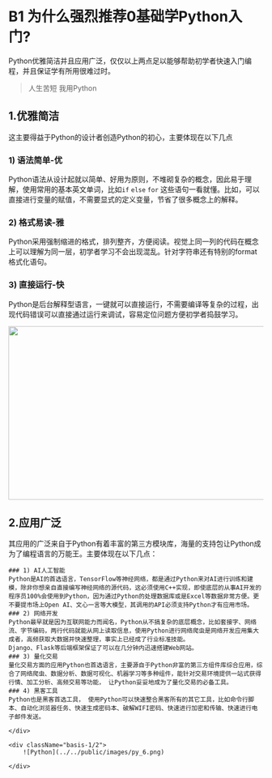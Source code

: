 
# B1 为什么强烈推荐0基础学Python入门?
 
Python优雅简洁并且应用广泛，仅仅以上两点足以能够帮助初学者快速入门编程，并且保证学有所用很难过时。
> 人生苦短 我用Python

## 1.优雅简洁
这主要得益于Python的设计者创造Python的初心，主要体现在以下几点

<div className="lg:flex">
<div className="basis-1/2">

### 1) 语法简单-优
Python语法从设计起就以简单、好用为原则，不堆砌复杂的概念，因此易于理解，使用常用的基本英文单词，比如`if` `else` `for` 这些语句一看就懂。比如，可以直接进行变量的赋值，不需要显式的定义变量，节省了很多概念上的解释。
### 2) 格式易读-雅
Python采用强制缩进的格式，排列整齐，方便阅读。视觉上同一列的代码在概念上可以理解为同一层，初学者学习不会出现混乱。针对字符串还有特别的format格式化语句。
### 3) 直接运行-快
Python是后台解释型语言，一键就可以直接运行，不需要编译等复杂的过程，出现代码错误可以直接通过运行来调试，容易定位问题方便初学者捣鼓学习。

</div>
<div className="basis-1/2 p-10">
    <Image src="/images/py_web.png" width="550" height="343" className='rounded-2xl  shadow-xl'/>
</div>



</div>

<div className="flex">
    <div className="basis-1/2">

## 2.应用广泛

其应用的广泛来自于Python有着丰富的第三方模块库，海量的支持包让Python成为了编程语言的万能王。主要体现在以下几点：

    ### 1) AI人工智能
    Python是AI的首选语言，TensorFlow等神经网络，都是通过Python来对AI进行训练和建模，除非你想亲自直接编写神经网络的源代码，这必须使用C++实现，即使底层的从事AI开发的程序员100%会使用到Python，因为通过Python的处理数据库或是Excel等数据非常方便。更不要提市场上Open AI、文心一言等大模型，其调用的API必须支持Python才有应用市场。
    ### 2) 网络开发
    Python最早就是因为互联网能力而闻名，Python从不搞复杂的底层概念，比如套接字、网络流、字节编码，两行代码就能从网上读取信息，使用Python进行网络爬虫是网络开发应用集大成者，高频获取大数据并快速整理，事实上已经成了行业标准技能。
    Django、Flask等后端框架保证了可以在几分钟内迅速搭建Web网站。
    ### 3) 量化交易
    量化交易方面的应用Python也首选语言，主要源自于Python非富的第三方组件库综合应用，综合了网络爬虫、数据分析、数据可视化、机器学习等多种组件，能针对交易环境提供一站式获得行情、加工分析、高频交易等功能， 让Python妥妥地成为了量化交易的必备工具。
    ### 4) 黑客工具
    Python也是黑客首选工具， 使用Python可以快速整合黑客所有的其它工具，比如命令行脚本、自动化浏览器任务、快速生成密码本、破解WIFI密码、快速进行加密和传输、快速进行电子邮件发送。

    </div>

    <div className="basis-1/2">
        ![Python](../../public/images/py_6.png)

    </div>

</div>

